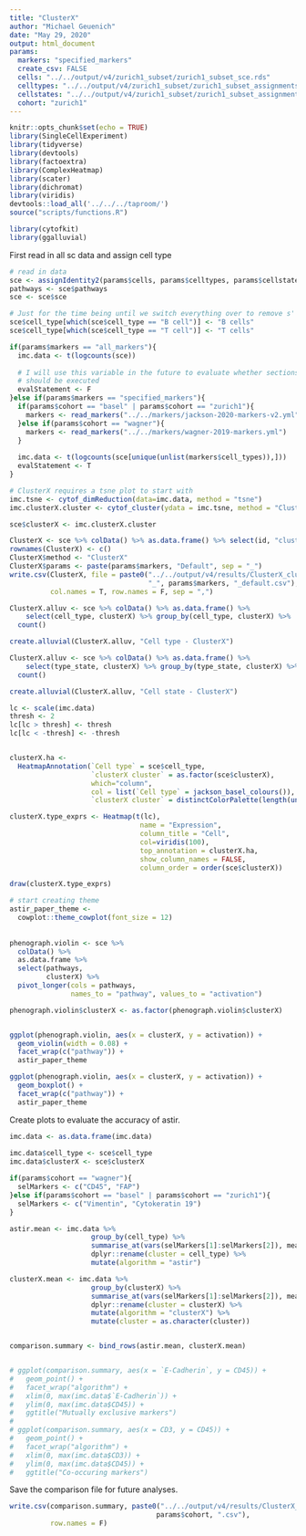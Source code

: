 ```yaml
---
title: "ClusterX"
author: "Michael Geuenich"
date: "May 29, 2020"
output: html_document
params:
  markers: "specified_markers"
  create_csv: FALSE
  cells: "../../output/v4/zurich1_subset/zurich1_subset_sce.rds"
  celltypes: "../../output/v4/zurich1_subset/zurich1_subset_assignments_type.csv"
  cellstates: "../../output/v4/zurich1_subset/zurich1_subset_assignments_state.csv" 
  cohort: "zurich1"
---
```


```r
knitr::opts_chunk$set(echo = TRUE)
library(SingleCellExperiment)
library(tidyverse)
library(devtools)
library(factoextra)
library(ComplexHeatmap)
library(scater)
library(dichromat)
library(viridis)
devtools::load_all('../../../taproom/')
source("scripts/functions.R")

library(cytofkit)
library(ggalluvial)
```


First read in all sc data and assign cell type
```r
# read in data
sce <- assignIdentity2(params$cells, params$celltypes, params$cellstates)
pathways <- sce$pathways
sce <- sce$sce

# Just for the time being until we switch everything over to remove s' at the end
sce$cell_type[which(sce$cell_type == "B cell")] <- "B cells"
sce$cell_type[which(sce$cell_type == "T cell")] <- "T cells"
```

```r
if(params$markers == "all_markers"){
  imc.data <- t(logcounts(sce))
  
  # I will use this variable in the future to evaluate whether sections of code
  # should be executed
  evalStatement <- F
}else if(params$markers == "specified_markers"){
  if(params$cohort == "basel" | params$cohort == "zurich1"){
    markers <- read_markers("../../markers/jackson-2020-markers-v2.yml")
  }else if(params$cohort == "wagner"){
    markers <- read_markers("../../markers/wagner-2019-markers.yml")
  }
  
  imc.data <- t(logcounts(sce[unique(unlist(markers$cell_types)),]))
  evalStatement <- T
}
```

```r
# ClusterX requires a tsne plot to start with
imc.tsne <- cytof_dimReduction(data=imc.data, method = "tsne")
imc.clusterX.cluster <- cytof_cluster(ydata = imc.tsne, method = "ClusterX")

sce$clusterX <- imc.clusterX.cluster
```


```r
ClusterX <- sce %>% colData() %>% as.data.frame() %>% select(id, "clusterX")
rownames(ClusterX) <- c()
ClusterX$method <- "ClusterX"
ClusterX$params <- paste(params$markers, "Default", sep = "_")
write.csv(ClusterX, file = paste0("../../output/v4/results/ClusterX_clusters_", params$cohort,
                                  "_", params$markers, "_default.csv"),
          col.names = T, row.names = F, sep = ",")
```

```r
ClusterX.alluv <- sce %>% colData() %>% as.data.frame() %>% 
    select(cell_type, clusterX) %>% group_by(cell_type, clusterX) %>% 
  count()

create.alluvial(ClusterX.alluv, "Cell type - ClusterX")
```

```r
ClusterX.alluv <- sce %>% colData() %>% as.data.frame() %>% 
    select(type_state, clusterX) %>% group_by(type_state, clusterX) %>% 
  count()

create.alluvial(ClusterX.alluv, "Cell state - ClusterX")
```

```r
lc <- scale(imc.data)
thresh <- 2
lc[lc > thresh] <- thresh
lc[lc < -thresh] <- -thresh


clusterX.ha <- 
  HeatmapAnnotation(`Cell type` = sce$cell_type,
                    `clusterX cluster` = as.factor(sce$clusterX),
                    which="column",
                    col = list(`Cell type` = jackson_basel_colours()),
                    `clusterX cluster` = distinctColorPalette(length(unique(sce$clusterX))))

clusterX.type_exprs <- Heatmap(t(lc), 
                                name = "Expression",
                                column_title = "Cell",
                                col=viridis(100),
                                top_annotation = clusterX.ha,
                                show_column_names = FALSE,
                                column_order = order(sce$clusterX))

draw(clusterX.type_exprs)
```

```r
# start creating theme
astir_paper_theme <- 
  cowplot::theme_cowplot(font_size = 12)
  
  
phenograph.violin <- sce %>% 
  colData() %>% 
  as.data.frame %>% 
  select(pathways, 
         clusterX) %>% 
  pivot_longer(cols = pathways, 
               names_to = "pathway", values_to = "activation")

phenograph.violin$clusterX <- as.factor(phenograph.violin$clusterX)


ggplot(phenograph.violin, aes(x = clusterX, y = activation)) +
  geom_violin(width = 0.08) +
  facet_wrap(c("pathway")) +
  astir_paper_theme

ggplot(phenograph.violin, aes(x = clusterX, y = activation)) +
  geom_boxplot() +
  facet_wrap(c("pathway")) +
  astir_paper_theme

```


Create plots to evaluate the accuracy of astir.
```r
imc.data <- as.data.frame(imc.data)
  
imc.data$cell_type <- sce$cell_type
imc.data$clusterX <- sce$clusterX

if(params$cohort == "wagner"){
  selMarkers <- c("CD45", "FAP")
}else if(params$cohort == "basel" | params$cohort == "zurich1"){
  selMarkers <- c("Vimentin", "Cytokeratin 19")
}

astir.mean <- imc.data %>% 
                    group_by(cell_type) %>% 
                    summarise_at(vars(selMarkers[1]:selMarkers[2]), mean) %>% 
                    dplyr::rename(cluster = cell_type) %>% 
                    mutate(algorithm = "astir")

clusterX.mean <- imc.data %>% 
                    group_by(clusterX) %>% 
                    summarise_at(vars(selMarkers[1]:selMarkers[2]), mean) %>% 
                    dplyr::rename(cluster = clusterX) %>% 
                    mutate(algorithm = "clusterX") %>% 
                    mutate(cluster = as.character(cluster))


comparison.summary <- bind_rows(astir.mean, clusterX.mean)


# ggplot(comparison.summary, aes(x = `E-Cadherin`, y = CD45)) +
#   geom_point() +
#   facet_wrap("algorithm") + 
#   xlim(0, max(imc.data$`E-Cadherin`)) +
#   ylim(0, max(imc.data$CD45)) +
#   ggtitle("Mutually exclusive markers")
# 
# ggplot(comparison.summary, aes(x = CD3, y = CD45)) +
#   geom_point() +
#   facet_wrap("algorithm") + 
#   xlim(0, max(imc.data$CD3)) +
#   ylim(0, max(imc.data$CD45)) +
#   ggtitle("Co-occuring markers")

```

Save the comparison file for future analyses.
```r
write.csv(comparison.summary, paste0("../../output/v4/results/ClusterX_astirComparison_", 
                                    params$cohort, ".csv"),
          row.names = F)
```